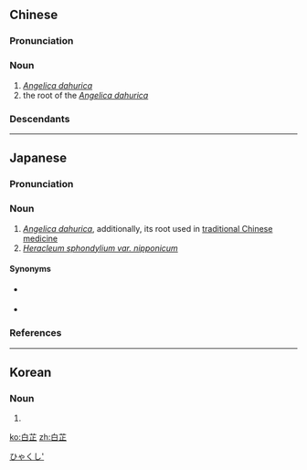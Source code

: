 ==Chinese==
{{zh-forms}}
{{zh-wp}}

===Pronunciation===
{{zh-pron
|m=báizhǐ
|c=baak6 zi2
|cat=n
}}

===Noun===
{{zh-noun}}

# ''[[Angelica dahurica]]''
# the root of the ''[[Angelica dahurica]]'' {{gloss|a [[herb]] used in [[traditional Chinese medicine]] to treat "wind-cold" symptoms}}

===Descendants===
{{CJKV||びゃくし|백지|bạch chỉ}}

{{zh-cat|Plants}}

----

==Japanese==
{{wikipedia|lang=ja}}
{{ja-kanjitab|びゃく|し|yomi=o}}

===Pronunciation===
{{ja-pron|yomi=o|びゃくし|acc=1|acc_ref=DJR}}

===Noun===
{{ja-noun|びゃくし|ビャクシ}}

# ''[[Angelica dahurica]]'', additionally, its root used in [[traditional Chinese medicine]]
# ''[[Heracleum sphondylium var. nipponicum]]''

====Synonyms====
* {{sense|Angelica dahurica}} {{ja-r|鎧草|よろいぐさ}}
* {{sense|Heracleum sphondylium var. nipponicum}} {{ja-r|花独活|はなうど}}

===References===
<references/>

[[Category:ja:Plants|ひゃくし']]

----

==Korean==
{{ko-hanjatab}}

===Noun===
{{ko-noun|hangeul=백지}}

# {{hanja form of|백지|root of ''[[Angelica dahurica]]'' used in [[traditional Chinese medicine]]}}

[[ko:白芷]]
[[zh:白芷]]
